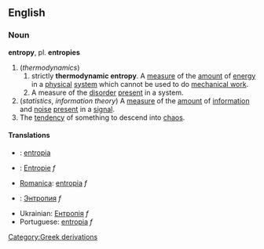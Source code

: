 == English ==
=== Noun ===
'''entropy''', pl. '''entropies'''

# (''thermodynamics'')
## strictly '''thermodynamic entropy'''. A [[measure]] of the [[amount]] of [[energy]] in a [[physical]] [[system]] which cannot be used to do [[mechanical work]].
## A measure of the [[disorder]] [[present]] in a system.
# (''statistics'', ''information theory'') A [[measure]] of the [[amount]] of [[information]] and [[noise]] [[present]] in a [[signal]].
# The [[tendency]] of something to descend into [[chaos]].

==== Translations ====
*{{fi}}: [[entropia]]
*{{de}}: [[Entropie]] ''f''
*[[Romanica]]: [[entropia]] ''f''
*{{ru}}: [[Энтропия]] ''f''
* Ukrainian: [[Ентропія]] ''f''
* Portuguese: [[entropia]] ''f''
[[Category:Greek derivations]]